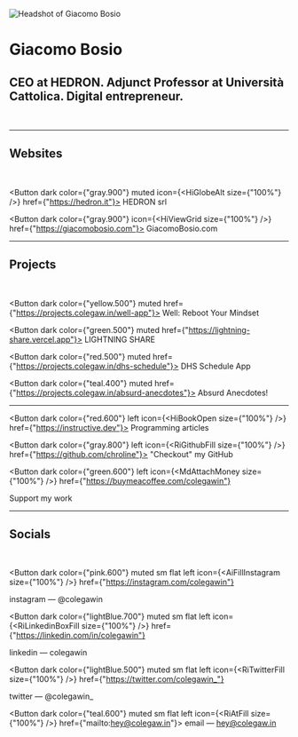 
![Headshot of Giacomo Bosio](/img/header.png)

# Giacomo Bosio

## CEO at HEDRON. Adjunct Professor at Università Cattolica. Digital entrepreneur.

<br />

---

## Websites

<br />

<Button dark color={"gray.900"} muted icon={<HiGlobeAlt size={"100%"} />} href={"https://hedron.it"}>
  <span>HEDRON srl</span>
</Button>

<Button dark color={"gray.900"} icon={<HiViewGrid size={"100%"} />} href={"https://giacomobosio.com"}>
  <span>GiacomoBosio.com</span>
</Button>

---

## Projects

<br />

<Button dark color={"yellow.500"} muted href={"https://projects.colegaw.in/well-app"}>
  <span>Well: Reboot Your Mindset</span>
</Button>

<Button dark color={"green.500"} muted href={"https://lightning-share.vercel.app"}>
  <span>LIGHTNING SHARE</span>
</Button>

<Button dark color={"red.500"} muted href={"https://projects.colegaw.in/dhs-schedule"}>
  <span>DHS Schedule App</span>
</Button>

<Button dark color={"teal.400"} muted href={"https://projects.colegaw.in/absurd-anecdotes"}>
  <span>Absurd Anecdotes!</span>
</Button>

---

<Button dark color={"red.600"} left icon={<HiBookOpen size={"100%"} />} href={"https://instructive.dev"}>
  <span>Programming articles</span>
</Button>

<Button dark color={"gray.800"} left icon={<RiGithubFill size={"100%"} />} href={"https://github.com/chroline"}>
  <span>"Checkout" my GitHub</span>
</Button>

<Button
  dark
  color={"green.600"}
  left
  icon={<MdAttachMoney size={"100%"} />}
  href={"https://buymeacoffee.com/colegawin"}
>
  <span>Support my work</span>
</Button>

---

## Socials

<br />

<Button
  dark
  color={"pink.600"}
  muted
  sm
  flat
  left
  icon={<AiFillInstagram size={"100%"} />}
  href={"https://instagram.com/colegawin"}
>
  <span>instagram — @colegawin</span>
</Button>

<Button
  dark
  color={"lightBlue.700"}
  muted
  sm
  flat
  left
  icon={<RiLinkedinBoxFill size={"100%"} />}
  href={"https://linkedin.com/in/colegawin"}
>
  <span>linkedin — colegawin</span>
</Button>

<Button
  dark
  color={"lightBlue.500"}
  muted
  sm
  flat
  left
  icon={<RiTwitterFill size={"100%"} />}
  href={"https://twitter.com/colegawin_"}
>
  <span>twitter — @colegawin_</span>
</Button>

<Button dark color={"teal.600"} muted sm flat left icon={<RiAtFill size={"100%"} />} href={"mailto:hey@colegaw.in"}>
  <span>email — hey@colegaw.in</span>
</Button>
